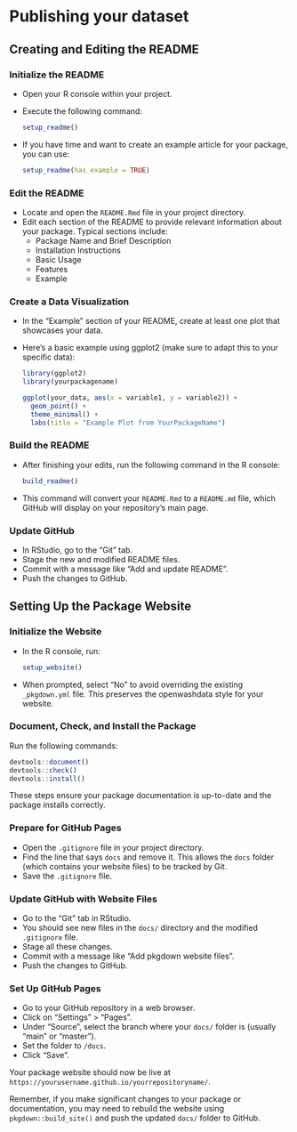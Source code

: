 # Publishing your dataset {#sec-datapublication}

## Creating and Editing the README

### Initialize the README
- Open your R console within your project.
- Execute the following command:
  ```r
  setup_readme()
  ```
- If you have time and want to create an example article for your package, you can use:
  ```r
  setup_readme(has_example = TRUE)
  ```

### Edit the README
- Locate and open the `README.Rmd` file in your project directory.
- Edit each section of the README to provide relevant information about your package. Typical sections include:
  - Package Name and Brief Description
  - Installation Instructions
  - Basic Usage
  - Features
  - Example

### Create a Data Visualization
- In the "Example" section of your README, create at least one plot that showcases your data.
- Here's a basic example using ggplot2 (make sure to adapt this to your specific data):
  ```r
  library(ggplot2)
  library(yourpackagename)

  ggplot(your_data, aes(x = variable1, y = variable2)) +
    geom_point() +
    theme_minimal() +
    labs(title = "Example Plot from YourPackageName")
  ```

### Build the README
- After finishing your edits, run the following command in the R console:
  ```r
  build_readme()
  ```
- This command will convert your `README.Rmd` to a `README.md` file, which GitHub will display on your repository's main page.

### Update GitHub
- In RStudio, go to the "Git" tab.
- Stage the new and modified README files.
- Commit with a message like "Add and update README".
- Push the changes to GitHub.

## Setting Up the Package Website

### Initialize the Website
- In the R console, run:
  ```r
  setup_website()
  ```
- When prompted, select "No" to avoid overriding the existing `_pkgdown.yml` file. This preserves the openwashdata style for your website.

### Document, Check, and Install the Package
Run the following commands:
```r
devtools::document()
devtools::check()
devtools::install()
```
These steps ensure your package documentation is up-to-date and the package installs correctly.

### Prepare for GitHub Pages
- Open the `.gitignore` file in your project directory.
- Find the line that says `docs` and remove it. This allows the `docs` folder (which contains your website files) to be tracked by Git.
- Save the `.gitignore` file.

### Update GitHub with Website Files
- Go to the "Git" tab in RStudio.
- You should see new files in the `docs/` directory and the modified `.gitignore` file.
- Stage all these changes.
- Commit with a message like "Add pkgdown website files".
- Push the changes to GitHub.

### Set Up GitHub Pages
- Go to your GitHub repository in a web browser.
- Click on "Settings" > "Pages".
- Under "Source", select the branch where your `docs/` folder is (usually "main" or "master").
- Set the folder to `/docs`.
- Click "Save".

Your package website should now be live at `https://yourusername.github.io/yourrepositoryname/`.

Remember, if you make significant changes to your package or documentation, you may need to rebuild the website using `pkgdown::build_site()` and push the updated `docs/` folder to GitHub.
